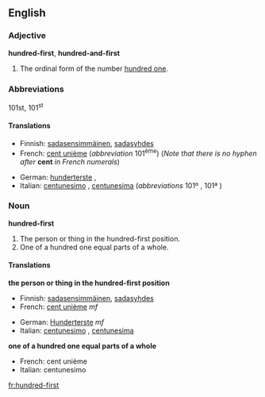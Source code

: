 ==English==

===Adjective===
'''hundred-first''', {{UK}} '''hundred-and-first'''

# The ordinal form of the number [[hundred one]].

===Abbreviations===
101st, 101<sup>st</sup>

====Translations====
{{top}}
*Finnish: [[sadasensimmäinen]], [[sadasyhdes]]
*French: [[cent unième]] (''abbreviation'' 101<sup>ème</sup>) (''Note that there is no hyphen after'' '''cent''' ''in French numerals'')
{{mid}}
*German: [[hunderterste]] {{m}}, {{f}}
*Italian: [[centunesimo]] {{m}}, [[centunesima]] {{f}} (''abbreviations'' 101º {{m}}, 101ª {{f}})
{{bottom}}

===Noun===
'''hundred-first'''
#The person or thing in the hundred-first position.
#One of a hundred one equal parts of a whole.

====Translations====
'''the person or thing in the hundred-first position'''
{{top}}
*Finnish: [[sadasensimmäinen]], [[sadasyhdes]]
*French: [[cent unième]]  ''mf''
{{mid}}
*German: [[Hunderterste]] ''mf''
*Italian: [[centunesimo]] {{m}}, [[centunesima]] {{f}}
{{bottom}}

'''one of a hundred one equal parts of a whole'''
{{top}}
*French: cent unième {{m}}
*Italian: centunesimo {{m}}
{{bottom}}
[[fr:hundred-first]]